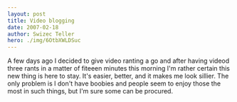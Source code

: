 ```yaml
---
layout: post
title: Video blogging
date: 2007-02-18
author: Swizec Teller
hero: ./img/6OtbXWLDSuc
---
```


A few days ago I decided to give video ranting a go and after having videod three rants in a matter of fiteeen minutes this morning I'm rather certain this new thing is here to stay. It's easier, better, and it makes me look sillier. The only problem is I don't have boobies and people seem to enjoy those the most in such things, but I'm sure some can be procured.



  
